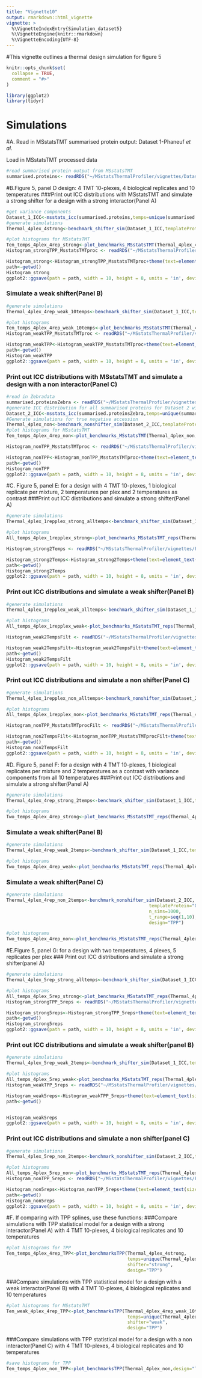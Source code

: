 ```yaml
---
title: "Vignette10"
output: rmarkdown::html_vignette
vignette: >
  %\VignetteIndexEntry{Simulation_dataset5}
  %\VignetteEngine{knitr::rmarkdown}
  %\VignetteEncoding{UTF-8}
---
```

#This vignette outlines a thermal design simulation for figure 5
```r
knitr::opts_chunk$set(
  collapse = TRUE,
  comment = "#>"
)
```

```r
library(ggplot2)
library(tidyr)

```

# Simulations

#A. Read in MSstatsTMT summarised protein output:  Dataset 1-Phaneuf *et al.*

Load in MSstatsTMT processed data

```r
#read summarised protein output from MSstatsTMT
summarised.proteins<- readRDS("~/MSstatsThermalProfiler/vignettes/Dataset_3a-b_simulation_data/summarised.proteinsD1.RDS")
```

#B.Figure 5, panel D design: 4 TMT 10-plexes, 4 biological replicates and 10 temperatures 
###Print out ICC distributions with MSstatsTMT and simulate a strong shifter for a design with a strong interactor(Panel A)

```r
#get variance components
Dataset_1_ICC<-msstats_icc(summarised.proteins,temps=unique(summarised.proteins$ProteinLevelData$temperature))
#generate simulations
Thermal_4plex_4strong<-benchmark_shifter_sim(Dataset_1_ICC,templateProtein="P36507",n_sims=1000,t_range=seq(1,10),design="TPP")

#plot histograms for MSstatsTMT
Ten_temps_4plex_4rep_strong<-plot_benchmarks_MSstatsTMT(Thermal_4plex_4rep_strong,design="TPP",shifter="strong")
Histogram_strongTPP_MsstatsTMTproc <- readRDS("~/MSstatsThermalProfiler/vignettes/Figures5-6_simulation/Histogram_strongTPP_MsstatsTMTproc.RDS")

Histogram_strong<-Histogram_strongTPP_MsstatsTMTproc+theme(text=element_text(size=24))
path<-getwd()
Histogram_strong
ggplot2::ggsave(path = path, width = 10, height = 8, units = 'in', device='png', dpi=600, filename = "Histogram_strong.png")
```
### Simulate a weak shifter(Panel B) 
```r

#generate simulations
Thermal_4plex_4rep_weak_10temps<-benchmark_shifter_sim(Dataset_1_ICC,templateProtein="O00422",n_sims=1000,t_range=seq(1,10),design="TPP")

#plot histograms
Ten_temps_4plex_4rep_weak_10temps<-plot_benchmarks_MSstatsTMT(Thermal_4plex_4rep_weak,design="TPP",shifter="weak")
Histogram_weakTPP_MsstatsTMTproc <- readRDS("~/MSstatsThermalProfiler/vignettes/Figures5-6_simulation/Histogram_weakTPP_MsstatsTMTproc.RDS")

Histogram_weakTPP<-Histogram_weakTPP_MsstatsTMTproc+theme(text=element_text(size=24))
path<-getwd()
Histogram_weakTPP
ggplot2::ggsave(path = path, width = 10, height = 8, units = 'in', device='png', dpi=600, filename = "Histogram_weak.png")
```

### Print out ICC distributions with MSstatsTMT and simulate a design with a non interactor(Panel C) 
 
```r
#read in Zebradata 
summarised.proteinsZebra <- readRDS("~/MSstatsThermalProfiler/vignettes/Figures5-6_simulation_data/summarised.proteinsZebra.RDS")
#generate ICC distribution for all summarised proteins for Dataset 2 with MSstatsTMT processing
Dataset_2_ICC<-msstats_icc(summarised.proteinsZebra,temps=unique(summarised.proteinsZebra$ProteinLevelData$temperature))
#Generate simulations for true negative accession
Thermal_4plex_non<-benchmark_nonshifter_sim(Dataset_2_ICC,templateProtein="Q6NV46",n_sims=1000,t_range=seq(1,10),design="TPP")
#plot histograms for MSstatsTMT
Ten_temps_4plex_4rep_non<-plot_benchmarks_MSstatsTMT(Thermal_4plex_non,design="TPP",shifter="non")

Histogram_nonTPP_MsstatsTMTproc <- readRDS("~/MSstatsThermalProfiler/vignettes/Figures5-6_simulation/Histogram_nonTPP_MsstatsTMTproc.RDS")

Histogram_nonTPP<-Histogram_nonTPP_MsstatsTMTproc+theme(text=element_text(size=24))
path<-getwd()
Histogram_nonTPP
ggplot2::ggsave(path = path, width = 10, height = 8, units = 'in', device='png', dpi=600, filename = "Histogram_non.png")
```

#C. Figure 5, panel E: for a design with 4 TMT 10-plexes, 1 biological replicate per mixture, 2 temperatures per plex and 2 temperatures as contrast
###Print out ICC distributions and simulate a strong shifter(Panel A) 

```r
#generate simulations
Thermal_4plex_1repplex_strong_alltemps<-benchmark_shifter_sim(Dataset_1_ICC,templateProtein="P36507",n_sims=1000,t_range=seq(1,10),design="TPP")

#plot histograms
All_temps_4plex_1repplex_strong<-plot_benchmarks_MSstatsTMT_reps(Thermal_4plex_1repplex_strong_alltemps,design="TPP",shifter="strong",t_range=seq(5,6),n_replicates_per_plex=1)

Histogram_strong2Temps <- readRDS("~/MSstatsThermalProfiler/vignettes/Figures5-6_simulation/Histogram_strongTPP_MsstatsTMTproc.RDS")

Histogram_strong2Temps<-Histogram_strong2Temps+theme(text=element_text(size=24))
path<-getwd()
Histogram_strong2Temps
ggplot2::ggsave(path = path, width = 10, height = 8, units = 'in', device='png', dpi=600, filename = "Histogram_strong2temps.png")
```
### Print out ICC distributions and simulate a weak shifter(Panel B) 

```r
#generate simulations
Thermal_4plex_1repplex_weak_alltemps<-benchmark_shifter_sim(Dataset_1_ICC,templateProtein="O00422",n_sims=1000,t_range=seq(1,10),design="TPP")

#plot histograms
All_temps_4plex_1repplex_weak<-plot_benchmarks_MSstatsTMT_reps(Thermal_4plex_1repplex_weak_alltemps,design="TPP",shifter="weak",t_range=seq(5,6),n_replicates_per_plex=1,variation_idx=NA)

Histogram_weak2TempsFilt <- readRDS("~/MSstatsThermalProfiler/vignettes/Figures5-6_simulation/Histogram_weakTPP_MsstatsTMTproc.RDS")

Histogram_weak2TempsFilt<-Histogram_weak2TempsFilt+theme(text=element_text(size=24))
path<-getwd()
Histogram_weak2TempsFilt
ggplot2::ggsave(path = path, width = 10, height = 8, units = 'in', device='png', dpi=600, filename = "Histogram_weak2tempsFilt.png")
```
### Print out ICC distributions and simulate a non shifter(Panel C) 

```r
#generate simulations
Thermal_4plex_1repplex_non_alltemps<-benchmark_nonshifter_sim(Dataset_2_ICC,templateProtein="Q6NV46",n_sims=1000,t_range=seq(1,10),design="TPP")

#plot histograms
All_temps_4plex_1repplex_non<-plot_benchmarks_MSstatsTMT_reps(Thermal_4plex_1repplex_non_alltemps,design="TPP",shifter="non",t_range=seq(5,6),n_replicates_per_plex=1,variation_idx=NA)

Histogram_nonTPP_MsstatsTMTprocFilt <- readRDS("~/MSstatsThermalProfiler/vignettes/Figures5-6_simulation/Histogram_nonTPP_MsstatsTMTproc.RDS")

Histogram_non2TempsFilt<-Histogram_nonTPP_MsstatsTMTprocFilt+theme(text=element_text(size=24))
path<-getwd()
Histogram_non2TempsFilt
ggplot2::ggsave(path = path, width = 10, height = 8, units = 'in', device='png', dpi=600, filename = "Histogram_non2tempsFilt.png")

```

#D. Figure 5, panel F: for a design with 4 TMT 10-plexes, 1 biological replicates per mixture and 2 temperatures as a contrast with variance components from all 10 temperatures 
###Print out ICC distributions and simulate a strong shifter(Panel A)

```r
#generate simulations
Thermal_4plex_4rep_strong_2temps<-benchmark_shifter_sim(Dataset_1_ICC,templateProtein="P36507",n_sims=1000,t_range=seq(1,10),design="TPP")

#plot histograms
Two_temps_4plex_4rep_strong<-plot_benchmarks_MSstatsTMT_reps(Thermal_4plex_4rep_strong_2temps,design="TPP",shifter="strong",t_range=seq(5,6),n_replicates_per_plex=1)
```
### Simulate a weak shifter(Panel B) 

```r
#generate simulations
Thermal_4plex_4rep_weak_2temps<-benchmark_shifter_sim(Dataset_1_ICC,templateProtein="O00422",n_sims=1000,t_range=seq(1,10),design="TPP")

#plot histograms
Two_temps_4plex_4rep_weak<-plot_benchmarks_MSstatsTMT_reps(Thermal_4plex_4rep_weak_2temps,design="TPP",shifter="strong",t_range=seq(5,6),n_replicates_per_plex=1)
```
### Simulate a weak shifter(Panel C) 

```r
#generate simulations
Thermal_4plex_4rep_non_2temps<-benchmark_nonshifter_sim(Dataset_2_ICC,
                                                     templateProtein="Q6NV46",
                                                     n_sims=1000,
                                                     t_range=seq(1,10),
                                                     design="TPP")

#plot histograms
Two_temps_4plex_4rep_non<-plot_benchmarks_MSstatsTMT_reps(Thermal_4plex_4rep_non_2temps,design="TPP",shifter="non",t_range=seq(5,6),n_replicates_per_plex=1)
```

#E.Figure 5, panel G: for a design with two temperatures, 4 plexes, 5 replicates per plex
### Print out ICC distributions and simulate a strong shifter(panel A)

```r
#generate simulations
Thermal_4plex_5rep_strong_alltemps<-benchmark_shifter_sim(Dataset_1_ICC,templateProtein="P36507",n_sims=1000,t_range=seq(5,6),design="TPP")

#plot histograms
All_temps_4plex_5rep_strong<-plot_benchmarks_MSstatsTMT_reps(Thermal_4plex_5rep_strong_alltemps,design="TPP",shifter="strong",t_range=seq(5,6),n_replicates_per_plex=5)
Histogram_strongTPP_5reps <- readRDS("~/MSstatsThermalProfiler/vignettes/Figures5-6_simulation/Histogram_strongTPP_MsstatsTMTproc.RDS")

Histogram_strong5reps<-Histogram_strongTPP_5reps+theme(text=element_text(size=24))
path<-getwd()
Histogram_strong5reps
ggplot2::ggsave(path = path, width = 10, height = 8, units = 'in', device='png', dpi=600, filename = "Histogram_strong5reps.png")


```
### Print out ICC distributions and simulate a weak shifter(panel B)

```r
#generate simulations
Thermal_4plex_5rep_weak_2temps<-benchmark_shifter_sim(Dataset_1_ICC,templateProtein="O00422",n_sims=1000,t_range=seq(5,6),design="TPP")

#plot histograms
All_temps_4plex_5rep_weak<-plot_benchmarks_MSstatsTMT_reps(Thermal_4plex_5rep_weak_2temps,design="TPP",shifter="weak",t_range=seq(5,6),n_replicates_per_plex=5)
Histogram_weakTPP_5reps <- readRDS("~/MSstatsThermalProfiler/vignettes/Figures5-6_simulation/Histogram_weakTPP_MsstatsTMTproc.RDS")

Histogram_weak5reps<-Histogram_weakTPP_5reps+theme(text=element_text(size=24))
path<-getwd()


Histogram_weak5reps
ggplot2::ggsave(path = path, width = 10, height = 8, units = 'in', device='png', dpi=600, filename = "Histogram_weak5reps.png")
```
### Print out ICC distributions and simulate a non shifter(panel C)

```r
#generate simulations
Thermal_4plex_5rep_non_2temps<-benchmark_nonshifter_sim(Dataset_2_ICC,templateProtein="Q6NV46",n_sims=1000,t_range=seq(5,6),design="TPP")

#plot histograms
All_temps_4plex_5rep_non<-plot_benchmarks_MSstatsTMT_reps(Thermal_4plex_5rep_non_2temps,design="TPP",shifter="non",t_range=seq(5,6),n_replicates_per_plex=5)
Histogram_nonTPP_5reps <- readRDS("~/MSstatsThermalProfiler/vignettes/Figures5-6_simulation/Histogram_nonTPP_MsstatsTMTproc.RDS")

Histogram_non5reps<-Histogram_nonTPP_5reps+theme(text=element_text(size=24))
path<-getwd()
Histogram_non5reps
ggplot2::ggsave(path = path, width = 10, height = 8, units = 'in', device='png', dpi=600, filename = "Histogram_non5reps.png")
```


#F. If comparing with TPP splines, use these functions:
###Compare simulations with TPP statistical model for a design with a strong interactor(Panel A) with 4 TMT 10-plexes, 4 biological replicates and 10 temperatures

```r
#plot histograms for TPP
Ten_temps_4plex_4rep_TPP<-plot_benchmarksTPP(Thermal_4plex_4strong,
                                             temps=unique(Thermal_4plex_4strong$temperature),
                                             shifter="strong",
                                             design="TPP")
```
 
###Compare simulations with TPP statistical model for a design with a weak interactor(Panel B) with 4 TMT 10-plexes, 4 biological replicates and 10 temperatures

```r
#plot histograms for MSstatsTMT
Ten_weak_4plex_4rep_TPP<-plot_benchmarksTPP(Thermal_4plex_4rep_weak_10temps,
                                             temps=unique(Thermal_4plex_4rep_weak_10temps$temperature),
                                             shifter="weak",
                                             design="TPP")

```

###Compare simulations with TPP statistical model for a design with a non interactor(Panel C) with 4 TMT 10-plexes, 4 biological replicates and 10 temperatures
```r

#save histograms for TPP
Ten_temps_4plex_non_TPP<-plot_benchmarksTPP(Thermal_4plex_non,design="TPP",shifter="non")

```
